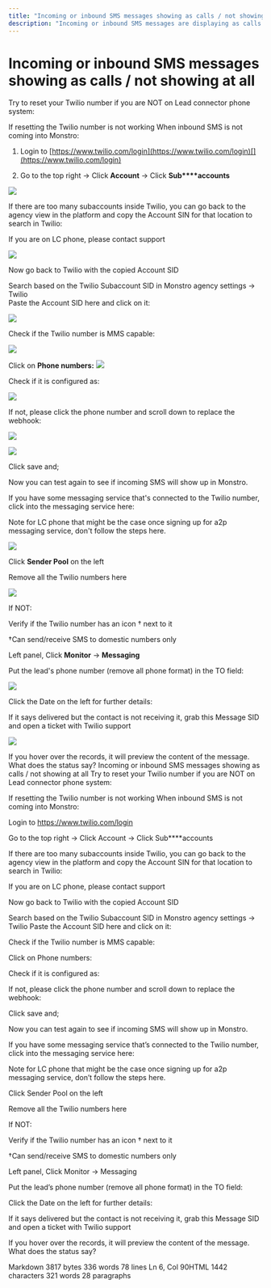 ```yaml
---
title: "Incoming or inbound SMS messages showing as calls / not showing at all"
description: "Incoming or inbound SMS messages are displaying as calls or not appearing at all, attempt to reset your Twilio number."
---
```

# Incoming or inbound SMS messages showing as calls / not showing at all 
  
Try to reset your Twilio number if you are NOT on Lead connector phone system:

If resetting the Twilio number is not working When inbound SMS is not coming into Monstro:

1. Login to  [https://www.twilio.com/login](https://www.twilio.com/login)[](https://www.twilio.com/login)  
  
2. Go to the top right -> Click  **Account**  -> Click  **Sub****accounts**  

![](https://s3.amazonaws.com/cdn.freshdesk.com/data/helpdesk/attachments/production/48182954716/original/xU1ASMn2bOtT6Y1BdbfgUAYu3F-UlqKoNQ.jpeg?1643126214)

If there are too many subaccounts inside Twilio, you can go back to the agency view in the platform and copy the Account SIN for that location to search in Twilio:

If you are on LC phone, please  contact support 

![](https://s3.amazonaws.com/cdn.freshdesk.com/data/helpdesk/attachments/production/48282353466/original/1_Ux25zIZeWokpmKPOdKcNy-SXEUJWA6ww.png?1676661550)
  
Now go back to Twilio with the copied Account SID

Search based on the Twilio Subaccount SID in Monstro agency settings -> Twilio  
Paste the Account SID here and click on it:

![](https://s3.amazonaws.com/cdn.freshdesk.com/data/helpdesk/attachments/production/48182954706/original/TaZM1HBRp-VAFwRC5VUjjoQfYNndbVXXeQ.png?1643126214)

Check if the Twilio number is MMS capable:

![](https://s3.amazonaws.com/cdn.freshdesk.com/data/helpdesk/attachments/production/48182954714/original/upUE1TjZVCDpol7AORlv2jGlHDK5qCPJRg.jpeg?1643126214)

Click on  **Phone numbers:**
  ![](https://s3.amazonaws.com/cdn.freshdesk.com/data/helpdesk/attachments/production/48282353637/original/UuPrOZYjpEbL77yl8Mf1o-wEwddnsT-x9g.png?1676661628)

Check if it is configured as:

![](https://s3.amazonaws.com/cdn.freshdesk.com/data/helpdesk/attachments/production/48282353849/original/XX7YyfGy4J3Gb7PbKgDidBzLeG-9eTNk-w.png?1676661731)

If not, please click the phone number and scroll down to replace the webhook:

![](https://s3.amazonaws.com/cdn.freshdesk.com/data/helpdesk/attachments/production/48282354439/original/iA5YWoSchQg-kWVV-CsozA6jMeZYgZs0AA.png?1676662051)
  
![](https://s3.amazonaws.com/cdn.freshdesk.com/data/helpdesk/attachments/production/48282354731/original/3BVPjA6QB80uQ3HQPS6KdPAP3R4GdgavAQ.png?1676662244)

Click save and;

Now you can test again to see if incoming SMS will show up in Monstro.

If you have some messaging service that's connected to the Twilio number, click into the messaging service here:

Note for LC phone that might be the case once signing up for a2p messaging service, don't follow the steps here.

![](https://s3.amazonaws.com/cdn.freshdesk.com/data/helpdesk/attachments/production/48242937212/original/XUJloEgs-eytrgs7t_X9x16ZzM8_-VLoWA.png?1659550327)

Click  **Sender Pool**  on the left

Remove all the Twilio numbers here

![](https://s3.amazonaws.com/cdn.freshdesk.com/data/helpdesk/attachments/production/48242937517/original/-jHT_RUA3LzVOOFShxOjAoe_xyqL9J5Dxg.png?1659550417)

If NOT:

Verify if the Twilio number has an icon † next to it

†Can send/receive SMS to domestic numbers only

Left panel, Click  **Monitor**  ->  **Messaging**  
  
Put the lead's phone number (remove all phone format) in the TO field:  
  
![](https://s3.amazonaws.com/cdn.freshdesk.com/data/helpdesk/attachments/production/48182954710/original/f5X5OOuNDeeTc2Agj0HwxMhwvB977Efv2g.jpeg?1643126214)

Click the Date on the left for further details:  
  
If it says delivered but the contact is not receiving it, grab this Message SID and open a ticket with Twilio support  
  
![](https://s3.amazonaws.com/cdn.freshdesk.com/data/helpdesk/attachments/production/48282354195/original/_WhibpjafHDYtBwvExSC0OWlOPUpEv4CEg.png?1676661895)

If you hover over the records, it will preview the content of the message. What does the status say?
Incoming or inbound SMS messages showing as calls / not showing at all
Try to reset your Twilio number if you are NOT on Lead connector phone system:

If resetting the Twilio number is not working When inbound SMS is not coming into Monstro:

Login to https://www.twilio.com/login

Go to the top right -> Click Account -> Click Sub****accounts



If there are too many subaccounts inside Twilio, you can go back to the agency view in the platform and copy the Account SIN for that location to search in Twilio:

If you are on LC phone, please contact support



Now go back to Twilio with the copied Account SID

Search based on the Twilio Subaccount SID in Monstro agency settings -> Twilio
Paste the Account SID here and click on it:



Check if the Twilio number is MMS capable:



Click on Phone numbers:


Check if it is configured as:



If not, please click the phone number and scroll down to replace the webhook:





Click save and;

Now you can test again to see if incoming SMS will show up in Monstro.

If you have some messaging service that’s connected to the Twilio number, click into the messaging service here:

Note for LC phone that might be the case once signing up for a2p messaging service, don’t follow the steps here.



Click Sender Pool on the left

Remove all the Twilio numbers here



If NOT:

Verify if the Twilio number has an icon † next to it

†Can send/receive SMS to domestic numbers only

Left panel, Click Monitor -> Messaging

Put the lead’s phone number (remove all phone format) in the TO field:



Click the Date on the left for further details:

If it says delivered but the contact is not receiving it, grab this Message SID and open a ticket with Twilio support



If you hover over the records, it will preview the content of the message. What does the status say?

Markdown 3817 bytes 336 words 78 lines Ln 6, Col 90HTML 1442 characters 321 words 28 paragraphs